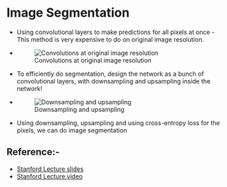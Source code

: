 # Image Segmentation
* Using convolutional layers to make predictions for all pixels at once - This method is very expensive to do on original image resolution.

* ![Convolutions at original image resolution](/Images/convolution_segmentation.png)

* To efficiently do segmentation, design the network as a bunch of convolutional layers, with downsampling and upsampling inside the network!

* ![Downsampling and upsampling](/Images/segmentation_down_up.png)

* Using downsampling, upsampling and using cross-entropy loss for the pixels, we can do image segmentation

## Reference:-
* [Stanford Lecture slides](http://cs231n.stanford.edu/slides/2017/cs231n_2017_lecture11.pdf)
* [Stanford Lecture video](https://www.youtube.com/watch?v=nDPWywWRIRo&list=PL3FW7Lu3i5JvHM8ljYj-zLfQRF3EO8sYv&index=11)